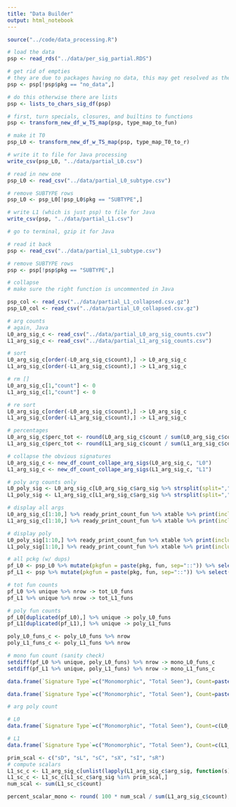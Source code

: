 ```yaml
---
title: "Data Builder"
output: html_notebook
---
```


```r
source("../code/data_processing.R")
```

```r
# load the data
psp <- read_rds("../data/per_sig_partial.RDS")

# get rid of empties
# they are due to packages having no data, this may get resolved as the prl3 run finishes
psp <- psp[!psp$pkg == "no_data",]

# do this otherwise there are lists
psp <- lists_to_chars_sig_df(psp)
```

```r
# first, turn specials, closures, and builtins to functions
psp <- transform_new_df_w_TS_map(psp, type_map_to_fun)
```

```r
# make it T0
psp_L0 <- transform_new_df_w_TS_map(psp, type_map_T0_to_r)
```

```r
# write it to file for Java processing
write_csv(psp_L0, "../data/partial_L0.csv")
```

```r
# read in new one
psp_L0 <- read_csv("../data/partial_L0_subtype.csv")

# remove SUBTYPE rows
psp_L0 <- psp_L0[!psp_L0$pkg == "SUBTYPE",]
```

```r
# write L1 (which is just psp) to file for Java
write_csv(psp, "../data/partial_L1.csv")

# go to terminal, gzip it for Java
```

```r
# read it back
psp <- read_csv("../data/partial_L1_subtype.csv")

# remove SUBTYPE rows
psp <- psp[!psp$pkg == "SUBTYPE",]
```

```r
# collapse
# make sure the right function is uncommented in Java

psp_col <- read_csv("../data/partial_L1_collapsed.csv.gz")
psp_L0_col <- read_csv("../data/partial_L0_collapsed.csv.gz")
```

```r
# arg counts
# again, Java
L0_arg_sig_c <- read_csv("../data/partial_L0_arg_sig_counts.csv")
L1_arg_sig_c <- read_csv("../data/partial_L1_arg_sig_counts.csv")

# sort
L0_arg_sig_c[order(-L0_arg_sig_c$count),] -> L0_arg_sig_c
L1_arg_sig_c[order(-L1_arg_sig_c$count),] -> L1_arg_sig_c

# rm []
L0_arg_sig_c[1,"count"] <- 0
L1_arg_sig_c[1,"count"] <- 0

# re sort
L0_arg_sig_c[order(-L0_arg_sig_c$count),] -> L0_arg_sig_c
L1_arg_sig_c[order(-L1_arg_sig_c$count),] -> L1_arg_sig_c

# percentages
L0_arg_sig_c$perc_tot <- round(L0_arg_sig_c$count / sum(L0_arg_sig_c$count) * 100, 2)
L1_arg_sig_c$perc_tot <- round(L1_arg_sig_c$count / sum(L1_arg_sig_c$count) * 100, 2)

# collapse the obvious signatures
L0_arg_sig_c <- new_df_count_collape_arg_sigs(L0_arg_sig_c, "L0")
L1_arg_sig_c <- new_df_count_collape_arg_sigs(L1_arg_sig_c, "L1")

# poly arg counts only
L0_poly_sig <- L0_arg_sig_c[L0_arg_sig_c$arg_sig %>% strsplit(split=",") %>% lapply(function(x) length(x) != 1) %>% unlist, ]
L1_poly_sig <- L1_arg_sig_c[L1_arg_sig_c$arg_sig %>% strsplit(split=",") %>% lapply(function(x) length(x) != 1) %>% unlist, ]

# display all args 
L0_arg_sig_c[1:10,] %>% ready_print_count_fun %>% xtable %>% print(include.rownames=F)
L1_arg_sig_c[1:10,] %>% ready_print_count_fun %>% xtable %>% print(include.rownames=F)

# display poly
L0_poly_sig[1:10,] %>% ready_print_count_fun %>% xtable %>% print(include.rownames=F)
L1_poly_sig[1:10,] %>% ready_print_count_fun %>% xtable %>% print(include.rownames=F)
```

```r
# all pckg (w/ dups)
pf_L0 <- psp_L0 %>% mutate(pkgfun = paste(pkg, fun, sep="::")) %>% select(pkgfun)
pf_L1 <- psp %>% mutate(pkgfun = paste(pkg, fun, sep="::")) %>% select(pkgfun)

# tot fun counts
pf_L0 %>% unique %>% nrow -> tot_L0_funs
pf_L1 %>% unique %>% nrow -> tot_L1_funs

# poly fun counts
pf_L0[duplicated(pf_L0),] %>% unique -> poly_L0_funs
pf_L1[duplicated(pf_L1),] %>% unique -> poly_L1_funs

poly_L0_funs_c <- poly_L0_funs %>% nrow
poly_L1_funs_c <- poly_L1_funs %>% nrow

# mono fun count (sanity check)
setdiff(pf_L0 %>% unique, poly_L0_funs) %>% nrow -> mono_L0_funs_c
setdiff(pf_L1 %>% unique, poly_L1_funs) %>% nrow -> mono_L1_funs_c

data.frame(`Signature Type`=c("Monomorphic", "Total Seen"), Count=paste0(c(mono_L0_funs_c/1000, tot_L0_funs/1000) %>% as.integer, "K"), Percentage=c(paste0(round(mono_L0_funs_c/tot_L0_funs * 100, 1), "%"), "---")) %>% xtable %>% print(include.rownames=F)

data.frame(`Signature Type`=c("Monomorphic", "Total Seen"), Count=paste0(c(mono_L1_funs_c/1000, tot_L1_funs/1000) %>% as.integer, "K"), Percentage=c(paste0(round(mono_L1_funs_c/tot_L1_funs * 100, 1), "%"), "---")) %>% xtable %>% print(include.rownames=F)
```

```r
# arg poly count

# L0
data.frame(`Signature Type`=c("Monomorphic", "Total Seen"), Count=c(L0_arg_sig_c$count %>% sum - L0_poly_sig$count %>% sum, L0_arg_sig_c$count %>% sum), Percentage=c(paste0(round(100 * (1 - (L0_poly_sig$count %>% sum / L0_arg_sig_c$count %>% sum)), 1), "%"), "---")) %>% xtable %>% print(include.rownames=F)

# L1
data.frame(`Signature Type`=c("Monomorphic", "Total Seen"), Count=c(L1_arg_sig_c$count %>% sum - L1_poly_sig$count %>% sum, L1_arg_sig_c$count %>% sum), Percentage=c(paste0(round(100 * (1 - (L1_poly_sig$count %>% sum / L1_arg_sig_c$count %>% sum)), 1), "%"), "---")) %>% xtable %>% print(include.rownames=F)

```

```r
prim_scal <- c("sD", "sL", "sC", "sX", "sI", "sR")
# compute scalars 
L1_sc_c <- L1_arg_sig_c[unlist(lapply(L1_arg_sig_c$arg_sig, function(s) nchar(s) == 2 && substr(s, 1, 1) == "s")), ]
L1_sc_c <- L1_sc_c[L1_sc_c$arg_sig %in% prim_scal,]
num_scal <- sum(L1_sc_c$count)

percent_scalar_mono <- round( 100 * num_scal / sum(L1_arg_sig_c$count), 1)
```